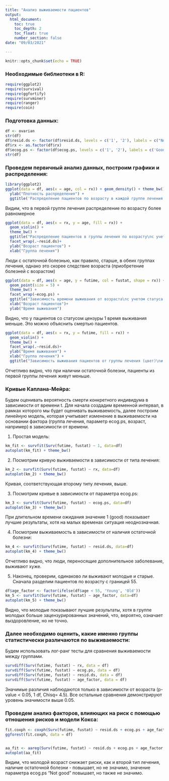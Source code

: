 ```yaml
---
title: "Анализ выживаемости пациентов"
output: 
  html_document:
    toc: true
    toc_depth: 2
    toc_float: true
    number_section: false
date: "09/03/2021"

---
```


```r
knitr::opts_chunk$set(echo = TRUE)
```

### Необходимые библиотеки в R:

```r
require(ggplot2)
require(survival)
require(ggfortify)
require(survminer)
require(ranger)
require(coin)
```

### Подготовка данных:

```r
df <- ovarian
str(df)
df$resid.ds <- factor(df$resid.ds, levels = c('1', '2'), labels = c("No", "Yes"))
df$rx <- as.factor(df$rx)
df$ecog.ps <- factor(df$ecog.ps, levels = c('1', '2'), labels = c('Good', 'Not good') )
str(df)

```

### Проведем первичный анализ данных, построим графики и распределения:

```r
library(ggplot2)
ggplot(data = df, aes(x = age, col = rx)) + geom_density() + theme_bw() + xlab("Возраст пациентов") + 
  ylab("Плотность распределения") +
  ggtitle('Распределение пациентов по возрасту в каждой группе лечения')
```

Видим, что в первой группе лечения распределение по возрасту более равномерное

```r
ggplot(data = df, aes(x = rx, y = age, fill = rx)) + 
  geom_violin() + 
  theme_bw() + 
  ggtitle("Распределение пациентов в группы лечения по возрасту\nс учетом параметра остаточной болезни: 1 - не болен, 2 - болен\nЦвет: Распределение по группам лечения") + 
  facet_wrap(.~resid.ds)+
  ylab("Возраст пациентов") +
  xlab("Группа лечения")
```

Люди с остаточной болезнью, как правило, старше, в обеих группах лечения, однако это скорее следствие возраста (приобретение болезней с возрастом)

```r

ggplot(data = df, aes(x = age, y = futime, col = fustat, shape = rx)) +
  geom_point(size = 5) + 
  theme_bw() + 
  facet_wrap(~ecog.ps) + 
  ggtitle("Зависимость времени выживания от возраста\nс учетом статуса цензуры (цвет), параметра ecog.ps (фасетки)\nи группы лечения(форма)")+
  xlab("Возраст пациентов")+
  ylab("Время выживания")
```

Видно, что у пациентов со статусом цензуры 1 время выживания меньше. Это можно объяснить смертью пациентов.


```r
ggplot(data = df, aes(x = rx, y = futime, fill = rx)) + 
  geom_violin() + 
  theme_bw() + 
  facet_wrap(.~resid.ds)+
  ylab("Время выживания") +
  xlab("Группа лечения") + 
  ggtitle("Зависимость выживания пациентов от группы лечения (цвет)\nи от остаточной болезни: 1- не болен, 2 - болен(фасетки)")
```

Отчетливо видно, что при наличии остаточной болезни, пациенты из первой группы лечения живут меньше.

### Кривые Каплана-Мейра:

Будем оценивать вероятность смерти конкретного индивидума в зависимости от времени t. 
Для начала создадим временной интервал, в рамках которого мы будет оценивать выживаемость, далее  построим линейную модель, которая учитывает изменение в выживаемости на основании фактора (группа лечения, параметр ecog.ps, возраст, например) в зависимости от времени.


1. Простая модель:


```r
km_fit <- survfit(Surv(futime, fustat) ~ 1, data=df)
autoplot(km_fit) + theme_bw()
```


2. Посмотрим кривую выживаемости в зависимости от типа лечения:


```r
km_2 <- survfit(Surv(futime, fustat) ~ rx, data=df)
autoplot(km_2) + theme_bw()
```

Кривая, соответствующая второму типу лечения, выше.

3. Посмотрим кривые в зависимости от параметра ecog.ps:


```r
km_3 <- survfit(Surv(futime, fustat) ~ ecog.ps, data=df)
autoplot(km_3) + theme_bw()
```

При длительном времени ожидания значение 1 (good) показывает лучшие результаты, хотя на малых временах ситуация неоднозначная.

4. Посмотрим выживаемость в зависимости от наличия остаточной болезни:


```r
km_4 <- survfit(Surv(futime, fustat) ~ resid.ds, data=df)
autoplot(km_4) + theme_bw()
```

Отчетливо видно, что люди, переносящие дополнительное заболевание, выживают хуже.

5. Наконец, проверим, одинаково ли выживают молодые и старые. Сначала разделим пациентов по возрасту с границей 55. 

```r

df$age_factor <- factor(ifelse(df$age < 55, 'Young', 'Old'))
km_5 <- survfit(Surv(futime, fustat) ~ age_factor, data=df)
autoplot(km_5) + theme_bw()
```

Видно, что молодые показывают лучшие результаты, хотя в группе молодых больше зацензурированных значений, что, вероятно, означает выздоровление, но не точно.


### Далее необходимо оценить, какие именно группы статистически различаются по выживаемости:


Будем использовать лог-ранг тесты для сравнения выживаемости между группами.

```r
survdiff(Surv(futime, fustat) ~ rx, data = df)
survdiff(Surv(futime, fustat) ~ ecog.ps, data = df)
survdiff(Surv(futime, fustat) ~ resid.ds, data = df)
survdiff(Surv(futime, fustat) ~ age_factor, data = df)
```
Значимые различия наблюдаются только в зависимости от возраста (p-value < 0.05, 1 df, Chisq= 4.5). Все остальные сравнения демонстрируют уровень значимости выше 0.05.


### Проведем анализ факторов, влияющих на риск с помощью отношения рисков и модели Кокса:

```r
fit.coxph <- coxph(Surv(futime, fustat) ~ resid.ds + ecog.ps + age_factor + rx, data = df)
ggforest(fit.coxph, data = df)


aa_fit <- aareg(Surv(futime, fustat) ~ resid.ds + ecog.ps + age_factor + rx, data = df)
autoplot(aa_fit)
```

Видим, что молодой возраст снижает риски, как и второй тип лечения, наличие остаточной болезни - повышает, но не значимо, значение параметра ecog.ps "Not good" повышает, но также не значимо.



